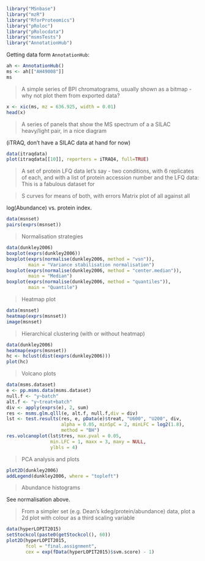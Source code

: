 ```r
library("MSnbase")
library("mzR")
library("RforProteomics")
library("pRoloc")
library("pRolocdata")
library("msmsTests")
library("AnnotationHub")
```

Getting data form `AnnotationHub`:

```r
ah <- AnnotationHub()
ms <- ah[["AH49008"]]
ms
```

> A simple series of BPI chromatograms, usually shown as a bitmap -
> why not plot them from exported data?

```r
x <- xic(ms, mz = 636.925, width = 0.01)
head(x)
```

> A series of panels that show the MS spectrum of a a SILAC
> heavy/light pair, in a nice diagram

(iTRAQ, don't have a SILAC data at hand for now)

```r
data(itraqdata)
plot(itraqdata[[10]], reporters = iTRAQ4, full=TRUE)
```

> A set of protein LFQ data let’s say - two conditions, with 6
> replicates of each, and with a list of protein accession number and
> the LFQ data: This is a fabulous dataset for 

> S curves for means of both, with errors Matrix plot of all against
> all

log(Abundance) vs. protein index.

```r
data(msnset)
pairs(exprs(msnset))
```

> Normalisation strategies

```r
data(dunkley2006)
boxplot(exprs(dunkley2006))
boxplot(exprs(normalise(dunkley2006, method = "vsn")),
        main = "Variance stabilisation normalisation")
boxplot(exprs(normalise(dunkley2006, method = "center.median")),
        main = "Median")
boxplot(exprs(normalise(dunkley2006, method = "quantiles")),
        main = "Quantile")
```

> Heatmap plot

```r
data(msnset)
heatmap(exprs(msnset))
image(msnset)
```

> Hierarchical clustering (with or without heatmap)

```r
data(dunkley2006)
heatmap(exprs(msnset))
hc <- hclust(dist(exprs(dunkley2006)))
plot(hc)
```

> Volcano plots

```r
data(msms.dataset)
e <- pp.msms.data(msms.dataset)
null.f <- "y~batch"
alt.f <- "y~treat+batch"
div <- apply(exprs(e), 2, sum)
res <- msms.glm.qlll(e, alt.f, null.f,div = div)
lst <- test.results(res, e, pData(e)$treat, "U600", "U200", div,
                    alpha = 0.05, minSpC = 2, minLFC = log2(1.8),
                    method = "BH")
res.volcanoplot(lst$tres, max.pval = 0.05,
                min.LFC = 1, maxx = 3, maxy = NULL,
                ylbls = 4)
```


> PCA analysis and plots

```r
plot2D(dunkley2006)
addLegend(dunkley2006, where = "topleft")
```

> Abundance histograms

See normalisation above.

> From a simpler set (e.g. Dean’s kdeg/protein/abundance) data, plot a
> 2d plot with colour as a third scaling variable

```r
data(hyperLOPIT2015)
setStockcol(paste0(getStockcol(), 60))
plot2D(hyperLOPIT2015,
       fcol = "final.assignment",
       cex = exp(fData(hyperLOPIT2015)$svm.score) - 1)
```

